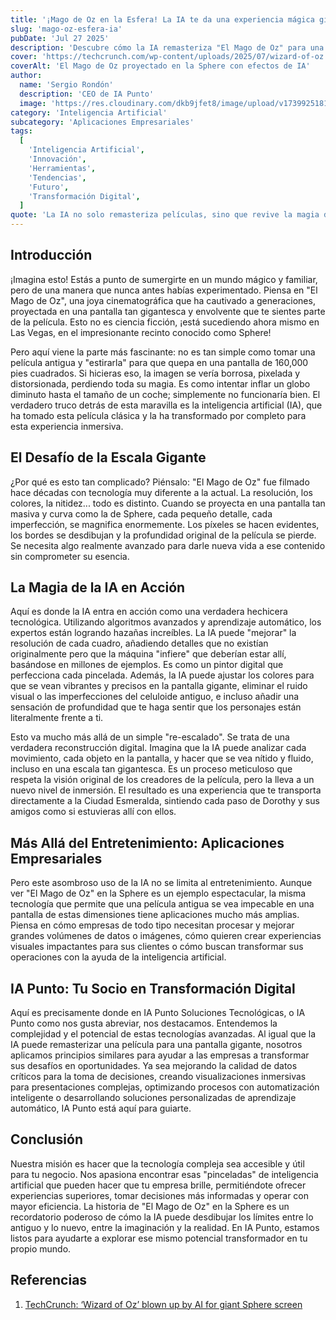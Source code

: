 ```yaml
---
title: '¡Mago de Oz en la Esfera! La IA te da una experiencia mágica gigante.'
slug: 'mago-oz-esfera-ia'
pubDate: 'Jul 27 2025'
description: 'Descubre cómo la IA remasteriza "El Mago de Oz" para una experiencia inmersiva sin precedentes en la Sphere de Las Vegas, y cómo esta tecnología se aplica a los negocios.'
cover: 'https://techcrunch.com/wp-content/uploads/2025/07/wizard-of-oz.jpg'
coverAlt: 'El Mago de Oz proyectado en la Sphere con efectos de IA'
author:
  name: 'Sergio Rondón'
  description: 'CEO de IA Punto'
  image: 'https://res.cloudinary.com/dkb9jfet8/image/upload/v1739925181/sergio_gdcaeh.png'
category: 'Inteligencia Artificial'
subcategory: 'Aplicaciones Empresariales'
tags:
  [
    'Inteligencia Artificial',
    'Innovación',
    'Herramientas',
    'Tendencias',
    'Futuro',
    'Transformación Digital',
  ]
quote: 'La IA no solo remasteriza películas, sino que revive la magia del pasado con tecnología del futuro.'
---
```


<h2 id="introduccion">Introducción</h2>

<p>
  ¡Imagina esto! Estás a punto de sumergirte en un mundo mágico y familiar, pero
  de una manera que nunca antes habías experimentado. Piensa en "El Mago de Oz",
  una joya cinematográfica que ha cautivado a generaciones, proyectada en una
  pantalla tan gigantesca y envolvente que te sientes parte de la película. Esto
  no es ciencia ficción, ¡está sucediendo ahora mismo en Las Vegas, en el
  impresionante recinto conocido como Sphere!
</p>

<p>
  Pero aquí viene la parte más fascinante: no es tan simple como tomar una
  película antigua y "estirarla" para que quepa en una pantalla de 160,000 pies
  cuadrados. Si hicieras eso, la imagen se vería borrosa, pixelada y
  distorsionada, perdiendo toda su magia. Es como intentar inflar un globo
  diminuto hasta el tamaño de un coche; simplemente no funcionaría bien. El
  verdadero truco detrás de esta maravilla es la inteligencia artificial (IA),
  que ha tomado esta película clásica y la ha transformado por completo para
  esta experiencia inmersiva.
</p>

<h2 id="el-desafio-de-la-escala-gigante">El Desafío de la Escala Gigante</h2>

<p>
  ¿Por qué es esto tan complicado? Piénsalo: "El Mago de Oz" fue filmado hace
  décadas con tecnología muy diferente a la actual. La resolución, los colores,
  la nitidez... todo es distinto. Cuando se proyecta en una pantalla tan masiva
  y curva como la de Sphere, cada pequeño detalle, cada imperfección, se
  magnifica enormemente. Los píxeles se hacen evidentes, los bordes se
  desdibujan y la profundidad original de la película se pierde. Se necesita
  algo realmente avanzado para darle nueva vida a ese contenido sin comprometer
  su esencia.
</p>

<h2 id="la-magia-de-la-ia-en-accion">La Magia de la IA en Acción</h2>

<p>
  Aquí es donde la IA entra en acción como una verdadera hechicera tecnológica.
  Utilizando algoritmos avanzados y aprendizaje automático, los expertos están
  logrando hazañas increíbles. La IA puede "mejorar" la resolución de cada
  cuadro, añadiendo detalles que no existían originalmente pero que la máquina
  "infiere" que deberían estar allí, basándose en millones de ejemplos. Es como
  un pintor digital que perfecciona cada pincelada. Además, la IA puede ajustar
  los colores para que se vean vibrantes y precisos en la pantalla gigante,
  eliminar el ruido visual o las imperfecciones del celuloide antiguo, e incluso
  añadir una sensación de profundidad que te haga sentir que los personajes
  están literalmente frente a ti.
</p>

<p>
  Esto va mucho más allá de un simple "re-escalado". Se trata de una verdadera
  reconstrucción digital. Imagina que la IA puede analizar cada movimiento, cada
  objeto en la pantalla, y hacer que se vea nítido y fluido, incluso en una
  escala tan gigantesca. Es un proceso meticuloso que respeta la visión original
  de los creadores de la película, pero la lleva a un nuevo nivel de inmersión.
  El resultado es una experiencia que te transporta directamente a la Ciudad
  Esmeralda, sintiendo cada paso de Dorothy y sus amigos como si estuvieras allí
  con ellos.
</p>

<h2 id="mas-alla-del-entretenimiento-aplicaciones-empresariales">
  Más Allá del Entretenimiento: Aplicaciones Empresariales
</h2>

<p>
  Pero este asombroso uso de la IA no se limita al entretenimiento. Aunque ver
  "El Mago de Oz" en la Sphere es un ejemplo espectacular, la misma tecnología
  que permite que una película antigua se vea impecable en una pantalla de estas
  dimensiones tiene aplicaciones mucho más amplias. Piensa en cómo empresas de
  todo tipo necesitan procesar y mejorar grandes volúmenes de datos o imágenes,
  cómo quieren crear experiencias visuales impactantes para sus clientes o cómo
  buscan transformar sus operaciones con la ayuda de la inteligencia artificial.
</p>

<h2 id="ia-punto-tu-socio-en-transformacion-digital">
  IA Punto: Tu Socio en Transformación Digital
</h2>

<p>
  Aquí es precisamente donde en IA Punto Soluciones Tecnológicas, o IA Punto
  como nos gusta abreviar, nos destacamos. Entendemos la complejidad y el
  potencial de estas tecnologías avanzadas. Al igual que la IA puede
  remasterizar una película para una pantalla gigante, nosotros aplicamos
  principios similares para ayudar a las empresas a transformar sus desafíos en
  oportunidades. Ya sea mejorando la calidad de datos críticos para la toma de
  decisiones, creando visualizaciones inmersivas para presentaciones complejas,
  optimizando procesos con automatización inteligente o desarrollando soluciones
  personalizadas de aprendizaje automático, IA Punto está aquí para guiarte.
</p>

<h2 id="conclusion">Conclusión</h2>

<p>
  Nuestra misión es hacer que la tecnología compleja sea accesible y útil para
  tu negocio. Nos apasiona encontrar esas "pinceladas" de inteligencia
  artificial que pueden hacer que tu empresa brille, permitiéndote ofrecer
  experiencias superiores, tomar decisiones más informadas y operar con mayor
  eficiencia. La historia de "El Mago de Oz" en la Sphere es un recordatorio
  poderoso de cómo la IA puede desdibujar los límites entre lo antiguo y lo
  nuevo, entre la imaginación y la realidad. En IA Punto, estamos listos para
  ayudarte a explorar ese mismo potencial transformador en tu propio mundo.
</p>

<h2 id="referencias">Referencias</h2>

<ol>
  <li>
    <a
      href="https://techcrunch.com/2025/07/27/wizard-of-oz-blown-up-by-ai-for-giant-sphere-screen/"
      target="_blank"
      rel="noopener noreferrer"
    >
      TechCrunch: ‘Wizard of Oz’ blown up by AI for giant Sphere screen
    </a>
  </li>
</ol>
